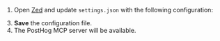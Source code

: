 
1. Open [Zed](https://zed.dev) and update `settings.json` with the following configuration:

<MCPConfigSnippet variant="zed" />

3. **Save** the configuration file.
4. The PostHog MCP server will be available.
